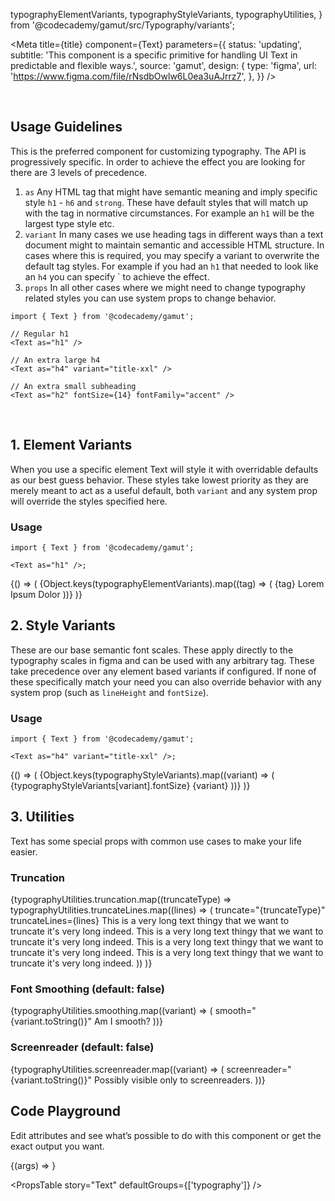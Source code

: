   typographyElementVariants,
  typographyStyleVariants,
  typographyUtilities,
} from '@codecademy/gamut/src/Typography/variants';

<Meta
  title={title}
  component={Text}
  parameters={{
    status: 'updating',
    subtitle:
      'This component is a specific primitive for handling UI Text in predictable and flexible ways.',
    source: 'gamut',
    design: {
      type: 'figma',
      url: 'https://www.figma.com/file/rNsdbOwlw6L0ea3uAJrrz7',
    },
  }}
/>

<br />

## Usage Guidelines

This is the preferred component for customizing typography. The API is progressively specific. In order to achieve the effect you are looking for there are 3 levels of precedence.

1. `as` Any HTML tag that might have semantic meaning and imply specific style `h1` - `h6` and `strong`. These have default styles that will match up with the tag in normative circumstances. For example an `h1` will be the largest type style etc.
2. `variant` In many cases we use heading tags in different ways than a text document might to maintain semantic and accessible HTML structure. In cases where this is required, you may specify a variant to overwrite the default tag styles. For example if you had an `h1` that needed to look like an `h4` you can specify `<Text as="h1" variant="title-md" /> to achieve the effect.
3. `props` In all other cases where we might need to change typography related styles you can use system props to change behavior.

```tsx
import { Text } from '@codecademy/gamut';

// Regular h1
<Text as="h1" />

// An extra large h4
<Text as="h4" variant="title-xxl" />

// An extra small subheading
<Text as="h2" fontSize={14} fontFamily="accent" />
```

<br />

## 1. Element Variants

When you use a specific element Text will style it with overridable defaults as our best guess behavior. These styles take lowest priority as they are merely meant to act as a useful default, both `variant` and any system prop will override the styles specified here.

### Usage

```tsx
import { Text } from '@codecademy/gamut';

<Text as="h1" />;
```

<Story name="Element Variants">
  {() => (
    <LayoutGrid gap={32} my={48}>
      {Object.keys(typographyElementVariants).map((tag) => (
        <Fragment key={tag}>
          <Column size={1} alignItems="center">
            <Text as="code" fontSize={14}>
              {tag}
            </Text>
          </Column>
          <Column size={11}>
            <Text as={tag}>Lorem Ipsum Dolor</Text>
          </Column>
        </Fragment>
      ))}
    </LayoutGrid>
  )}
</Story>

## 2. Style Variants

These are our base semantic font scales. These apply directly to the typography scales in figma and can be used with any arbitrary tag. These take precedence over any element based variants if configured. If none of these specifically match your need you can also override behavior with any system prop (such as `lineHeight` and `fontSize`).

### Usage

```tsx
import { Text } from '@codecademy/gamut';

<Text as="h4" variant="title-xxl" />;
```

<Story name="Variants">
  {() => (
    <LayoutGrid gap={32} my={48}>
      {Object.keys(typographyStyleVariants).map((variant) => (
        <Fragment key={variant}>
          <Column size={1} alignItems="center">
            <Text as="code" fontSize={14}>
              {typographyStyleVariants[variant].fontSize}
            </Text>
          </Column>
          <Column size={11}>
            <Text as="span" variant={variant}>
              {variant}
            </Text>
          </Column>
        </Fragment>
      ))}
    </LayoutGrid>
  )}
</Story>

## 3. Utilities

Text has some special props with common use cases to make your life easier.

### Truncation

<Canvas>
  <Story name="Truncation">
    <LayoutGrid gap={32}>
      {typographyUtilities.truncation.map((truncateType) =>
        typographyUtilities.truncateLines.map((lines) => (
          <Fragment key={lines}>
            <Column size={3} alignItems="center">
              <Text as="code" fontSize={14}>
                truncate="{truncateType}"
                <br />
                truncateLines={lines}
              </Text>
            </Column>
            <Column size={9}>
              <Text truncateLines={lines} truncate={truncateType} width="400px">
                This is a very long text thingy that we want to truncate it's
                very long indeed. This is a very long text thingy that we want
                to truncate it's very long indeed. This is a very long text
                thingy that we want to truncate it's very long indeed. This is a
                very long text thingy that we want to truncate it's very long
                indeed.
              </Text>
            </Column>
          </Fragment>
        ))
      )}
    </LayoutGrid>
  </Story>
</Canvas>

### Font Smoothing (default: false)

<Story name="Smoothing">
  <LayoutGrid gap={32} mt={24} mb={48}>
    {typographyUtilities.smoothing.map((variant) => (
      <Fragment key={variant}>
        <Column size={3} alignItems="center">
          <Text as="code" fontSize={14}>
            smooth="{variant.toString()}"
          </Text>
        </Column>
        <Column size={9}>
          <Text variant="title-md" smooth={variant}>
            Am I smooth?
          </Text>
        </Column>
      </Fragment>
    ))}
  </LayoutGrid>
</Story>

### Screenreader (default: false)

<Story name="Screenreader">
  <LayoutGrid gap={32} mt={24} mb={48}>
    {typographyUtilities.screenreader.map((variant) => (
      <Fragment key={variant}>
        <Column size={3} alignItems="center">
          <Text as="code" fontSize={14}>
            screenreader="{variant.toString()}"
          </Text>
        </Column>
        <Column size={9}>
          <Text screenreader={variant}>
            Possibly visible only to screenreaders.
          </Text>
        </Column>
      </Fragment>
    ))}
  </LayoutGrid>
</Story>

## Code Playground

Edit attributes and see what’s possible to do with this component or get the exact output you want.

<Canvas>
  <Story name="Text" args={{ children: 'Hello World' }}>
    {(args) => <Text {...args} />}
  </Story>
</Canvas>

<PropsTable story="Text" defaultGroups={['typography']} />
